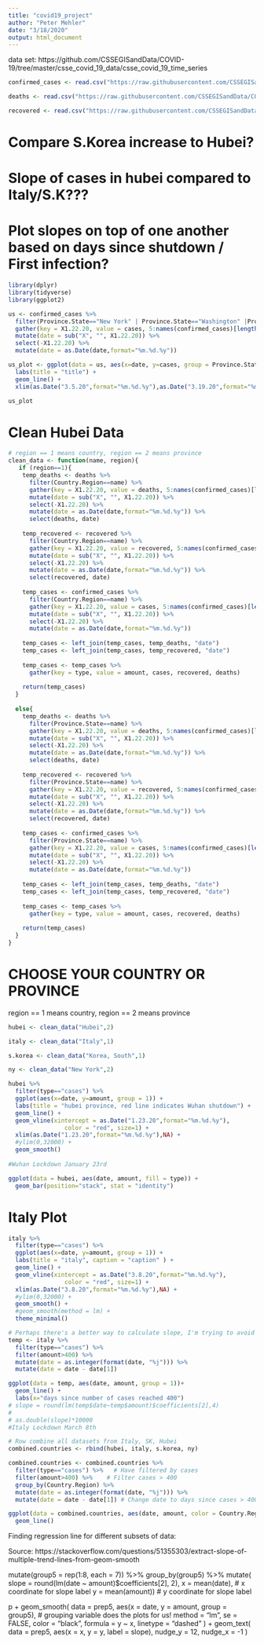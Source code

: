 ```yaml
---
title: "covid19_project"
author: "Peter Mehler"
date: "3/18/2020"
output: html_document
---
```

data set: https://github.com/CSSEGISandData/COVID-19/tree/master/csse_covid_19_data/csse_covid_19_time_series

```r
confirmed_cases <- read.csv("https://raw.githubusercontent.com/CSSEGISandData/COVID-19/master/csse_covid_19_data/csse_covid_19_time_series/time_series_19-covid-Confirmed.csv")

deaths <- read.csv("https://raw.githubusercontent.com/CSSEGISandData/COVID-19/master/csse_covid_19_data/csse_covid_19_time_series/time_series_19-covid-Deaths.csv")

recovered <- read.csv("https://raw.githubusercontent.com/CSSEGISandData/COVID-19/master/csse_covid_19_data/csse_covid_19_time_series/time_series_19-covid-Recovered.csv")
```


# Compare S.Korea increase to Hubei?
# Slope of cases in hubei compared to Italy/S.K???
# Plot slopes on top of one another based on days since shutdown / First infection?


```r
library(dplyr)
library(tidyverse)
library(ggplot2)
```

```r
us <- confirmed_cases %>% 
  filter(Province.State=="New York" | Province.State=="Washington" |Province.State=="California" | Province.State=="New Jersey" | Province.State=="Massachusetts" | Province.State=="Florida") %>% 
  gather(key = X1.22.20, value = cases, 5:names(confirmed_cases)[length(names(confirmed_cases))]) %>% 
  mutate(date = sub("X", "", X1.22.20)) %>% 
  select(-X1.22.20) %>% 
  mutate(date = as.Date(date,format="%m.%d.%y"))
```

```r
us_plot <- ggplot(data = us, aes(x=date, y=cases, group = Province.State, color = Province.State)) +
  labs(title = "title") +
  geom_line() +
  xlim(as.Date("3.5.20",format="%m.%d.%y"),as.Date("3.19.20",format="%m.%d.%y"))

us_plot
```
# Clean Hubei Data
```r
# region == 1 means country, region == 2 means province
clean_data <- function(name, region){
   if (region==1){
    temp_deaths <- deaths %>% 
      filter(Country.Region==name) %>% 
      gather(key = X1.22.20, value = deaths, 5:names(confirmed_cases)[length(names(confirmed_cases))]) %>% 
      mutate(date = sub("X", "", X1.22.20)) %>% 
      select(-X1.22.20) %>% 
      mutate(date = as.Date(date,format="%m.%d.%y")) %>% 
      select(deaths, date)
    
    temp_recovered <- recovered %>% 
      filter(Country.Region==name) %>% 
      gather(key = X1.22.20, value = recovered, 5:names(confirmed_cases)[length(names(confirmed_cases))]) %>% 
      mutate(date = sub("X", "", X1.22.20)) %>% 
      select(-X1.22.20) %>% 
      mutate(date = as.Date(date,format="%m.%d.%y")) %>% 
      select(recovered, date)
      
    temp_cases <- confirmed_cases %>% 
      filter(Country.Region==name) %>% 
      gather(key = X1.22.20, value = cases, 5:names(confirmed_cases)[length(names(confirmed_cases))]) %>% 
      mutate(date = sub("X", "", X1.22.20)) %>% 
      select(-X1.22.20) %>% 
      mutate(date = as.Date(date,format="%m.%d.%y"))
    
    temp_cases <- left_join(temp_cases, temp_deaths, "date")
    temp_cases <- left_join(temp_cases, temp_recovered, "date")
    
    temp_cases <- temp_cases %>%
      gather(key = type, value = amount, cases, recovered, deaths)
  
    return(temp_cases)
  }
  
  else{
    temp_deaths <- deaths %>% 
      filter(Province.State==name) %>% 
      gather(key = X1.22.20, value = deaths, 5:names(confirmed_cases)[length(names(confirmed_cases))]) %>% 
      mutate(date = sub("X", "", X1.22.20)) %>% 
      select(-X1.22.20) %>% 
      mutate(date = as.Date(date,format="%m.%d.%y")) %>% 
      select(deaths, date)
    
    temp_recovered <- recovered %>% 
      filter(Province.State==name) %>% 
      gather(key = X1.22.20, value = recovered, 5:names(confirmed_cases)[length(names(confirmed_cases))]) %>% 
      mutate(date = sub("X", "", X1.22.20)) %>% 
      select(-X1.22.20) %>% 
      mutate(date = as.Date(date,format="%m.%d.%y")) %>% 
      select(recovered, date)
      
    temp_cases <- confirmed_cases %>% 
      filter(Province.State==name) %>% 
      gather(key = X1.22.20, value = cases, 5:names(confirmed_cases)[length(names(confirmed_cases))]) %>% 
      mutate(date = sub("X", "", X1.22.20)) %>% 
      select(-X1.22.20) %>% 
      mutate(date = as.Date(date,format="%m.%d.%y"))
    
    temp_cases <- left_join(temp_cases, temp_deaths, "date")
    temp_cases <- left_join(temp_cases, temp_recovered, "date")
    
    temp_cases <- temp_cases %>%
      gather(key = type, value = amount, cases, recovered, deaths)
  
    return(temp_cases)
  }
}
```
# CHOOSE YOUR COUNTRY OR PROVINCE
region == 1 means country, region == 2 means province
```r
hubei <- clean_data("Hubei",2)
```
```r
italy <- clean_data("Italy",1)
```
```r
s.korea <- clean_data("Korea, South",1)
```
```r
ny <- clean_data("New York",2)
```


```r
hubei %>% 
  filter(type=="cases") %>% 
  ggplot(aes(x=date, y=amount, group = 1)) +
  labs(title = "hubei province, red line indicates Wuhan shutdown") +
  geom_line() + 
  geom_vline(xintercept = as.Date("1.23.20",format="%m.%d.%y"), 
                color = "red", size=1) +
  xlim(as.Date("1.23.20",format="%m.%d.%y"),NA) +
  #ylim(0,32000) +
  geom_smooth()
  
#Wuhan Lockdown January 23rd
```
```r
ggplot(data = hubei, aes(date, amount, fill = type)) +
  geom_bar(position="stack", stat = "identity")
```

# Italy Plot

```r
italy %>% 
  filter(type=="cases") %>% 
  ggplot(aes(x=date, y=amount, group = 1)) +
  labs(title = "italy", caption = "caption" ) +
  geom_line() + 
  geom_vline(xintercept = as.Date("3.8.20",format="%m.%d.%y"), 
                color = "red", size=1) +
  xlim(as.Date("3.8.20",format="%m.%d.%y"),NA) +
  #ylim(0,32000) +
  geom_smooth() +
  #geom_smooth(method = lm) +
  theme_minimal()

# Perhaps there's a better way to calculate slope, I'm trying to avoid manual entry
temp <- italy %>%
  filter(type=="cases") %>%
  filter(amount>400) %>% 
  mutate(date = as.integer(format(date, "%j"))) %>% 
  mutate(date = date - date[1])

ggplot(data = temp, aes(date, amount, group = 1))+
  geom_line() +
  labs(x="days since number of cases reached 400")
# slope = round(lm(temp$date~temp$amount)$coefficients[2],4)
# 
# as.double(slope)*10000
#Italy Lockdown March 8th
```
```r
# Row combine all datasets from Italy, SK, Hubei
combined.countries <- rbind(hubei, italy, s.korea, ny)

combined.countries <- combined.countries %>%
  filter(type=="cases") %>%   # Have filtered by cases
  filter(amount>400) %>%    # Filter cases > 400
  group_by(Country.Region) %>% 
  mutate(date = as.integer(format(date, "%j"))) %>% 
  mutate(date = date - date[1]) # Change date to days since cases > 400
```
```r
ggplot(data = combined.countries, aes(date, amount, color = Country.Region)) +
  geom_line()
```



Finding regression line for different subsets of data:

Source: https://stackoverflow.com/questions/51355303/extract-slope-of-multiple-trend-lines-from-geom-smooth

mutate(group5 = rep(1:8, each = 7)) %>%
  group_by(group5) %>%
  mutate(
    slope = round(lm(date ~ amount)$coefficients[2], 2),
    x = mean(date),   # x coordinate for slope label
    y = mean(amount))     # y coordinate for slope label

p + geom_smooth(
  data = prep5, aes(x = date, y = amount, group = group5),  # grouping variable does the plots for us!
  method = "lm", se = FALSE, color = "black",
  formula = y ~ x, linetype = "dashed"
) +
  geom_text(
    data = prep5, aes(x = x, y = y, label = slope),
    nudge_y = 12, nudge_x = -1
  )




